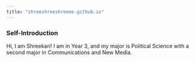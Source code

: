 ```yaml
---
title: "shreeshreeshreeee.github.io"
---
```


### Self-Introduction

Hi, I am Shreekari! I am in Year 3, and my major is Political Science with a second major in Communications and New Media.
